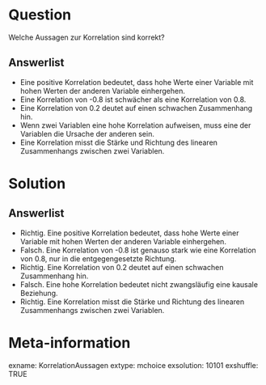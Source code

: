Question 
======== 

Welche Aussagen zur Korrelation sind korrekt?

Answerlist
----------

* Eine positive Korrelation bedeutet, dass hohe Werte einer Variable mit hohen Werten der anderen Variable einhergehen.
* Eine Korrelation von -0.8 ist schwächer als eine Korrelation von 0.8.
* Eine Korrelation von 0.2 deutet auf einen schwachen Zusammenhang hin.
* Wenn zwei Variablen eine hohe Korrelation aufweisen, muss eine der Variablen die Ursache der anderen sein.
* Eine Korrelation misst die Stärke und Richtung des linearen Zusammenhangs zwischen zwei Variablen.

Solution
========

Answerlist
----------

* Richtig. Eine positive Korrelation bedeutet, dass hohe Werte einer Variable mit hohen Werten der anderen Variable einhergehen.
* Falsch. Eine Korrelation von -0.8 ist genauso stark wie eine Korrelation von 0.8, nur in die entgegengesetzte Richtung.
* Richtig. Eine Korrelation von 0.2 deutet auf einen schwachen Zusammenhang hin.
* Falsch. Eine hohe Korrelation bedeutet nicht zwangsläufig eine kausale Beziehung.
* Richtig. Eine Korrelation misst die Stärke und Richtung des linearen Zusammenhangs zwischen zwei Variablen.

Meta-information
================
exname: KorrelationAussagen
extype: mchoice 
exsolution: 10101
exshuffle: TRUE
